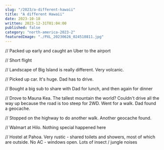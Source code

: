 ```yaml
---
slug: "/2023/a-different-hawaii"
title: "A different Hawaii"
date: 2023-10-18
written: 2023-12-31T01:04:00
published: false
category: "north-america-2023-2"
featuredImage: "./PXL_20230626_024510811.jpg"
---
```


// Packed up early and caught an Uber to the airport

// Short flight

// Landscape of Big Island is really different. Very volcanic.

// Picked up car. It's huge. Dad has to drive.

// Bought a big sub to share with Dad for lunch, and then again for dinner

// Drove to Mauna Kea. The tallest mountain the world? Couldn't drive all the way up because the road is too steep for 2WD. Went for a walk. Dad found a geocache.

// Stopped on the highway to do another walk. Another geocache found.

// Walmart at Hilo. Nothing special happened here

// Hostel at Pahoa. Very rustic - shared toilets and showers, most of which are outside. No AC - windows open. Lots of insect / jungle noises
